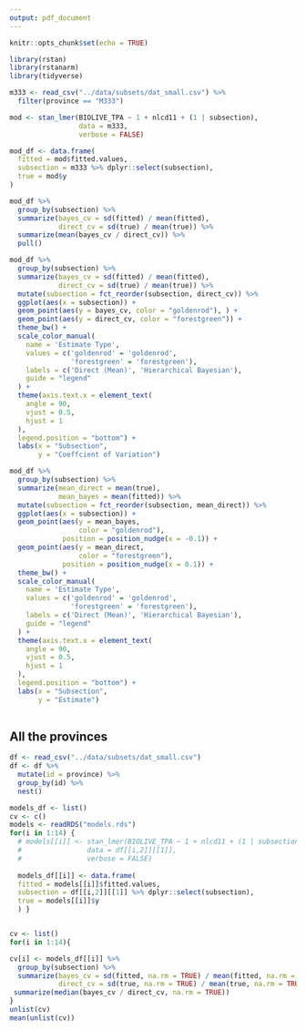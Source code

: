 ```yaml
---
output: pdf_document
---
```


```r
knitr::opts_chunk$set(echo = TRUE)
```

```r
library(rstan)
library(rstanarm)
library(tidyverse)
```


```r
m333 <- read_csv("../data/subsets/dat_small.csv") %>%
  filter(province == "M333")

mod <- stan_lmer(BIOLIVE_TPA ~ 1 + nlcd11 + (1 | subsection),
                 data = m333,
                 verbose = FALSE)

mod_df <- data.frame(
  fitted = mod$fitted.values,
  subsection = m333 %>% dplyr::select(subsection),
  true = mod$y
)

mod_df %>%
  group_by(subsection) %>%
  summarize(bayes_cv = sd(fitted) / mean(fitted),
            direct_cv = sd(true) / mean(true)) %>%
  summarize(mean(bayes_cv / direct_cv)) %>%
  pull()

mod_df %>%
  group_by(subsection) %>%
  summarize(bayes_cv = sd(fitted) / mean(fitted),
            direct_cv = sd(true) / mean(true)) %>%
  mutate(subsection = fct_reorder(subsection, direct_cv)) %>%
  ggplot(aes(x = subsection)) +
  geom_point(aes(y = bayes_cv, color = "goldenrod"), ) +
  geom_point(aes(y = direct_cv, color = "forestgreen")) +
  theme_bw() +
  scale_color_manual(
    name = 'Estimate Type',
    values = c('goldenrod' = 'goldenrod',
               'forestgreen' = 'forestgreen'),
    labels = c('Direct (Mean)', 'Hierarchical Bayesian'),
    guide = "legend"
  ) +
  theme(axis.text.x = element_text(
    angle = 90,
    vjust = 0.5,
    hjust = 1
  ),
  legend.position = "bottom") +
  labs(x = "Subsection",
       y = "Coeffcient of Variation")

mod_df %>%
  group_by(subsection) %>%
  summarize(mean_direct = mean(true),
            mean_bayes = mean(fitted)) %>%
  mutate(subsection = fct_reorder(subsection, mean_direct)) %>%
  ggplot(aes(x = subsection)) +
  geom_point(aes(y = mean_bayes,
                 color = "goldenrod"),
             position = position_nudge(x = -0.1)) + 
  geom_point(aes(y = mean_direct,
                 color = "forestgreen"),
             position = position_nudge(x = 0.1)) +
  theme_bw() +
  scale_color_manual(
    name = 'Estimate Type',
    values = c('goldenrod' = 'goldenrod',
               'forestgreen' = 'forestgreen'),
    labels = c('Direct (Mean)', 'Hierarchical Bayesian'),
    guide = "legend"
  ) +
  theme(axis.text.x = element_text(
    angle = 90,
    vjust = 0.5,
    hjust = 1
  ),
  legend.position = "bottom") +
  labs(x = "Subsection",
       y = "Estimate")
  
```


## All the provinces

```r
df <- read_csv("../data/subsets/dat_small.csv")
df <- df %>%
  mutate(id = province) %>%
  group_by(id) %>%
  nest()

models_df <- list()
cv <- c()
models <- readRDS("models.rds")
for(i in 1:14) {
  # models[[i]] <- stan_lmer(BIOLIVE_TPA ~ 1 + nlcd11 + (1 | subsection),
  #                data = df[[i,2]][[1]],
  #                verbose = FALSE)
  
  models_df[[i]] <- data.frame(
  fitted = models[[i]]$fitted.values,
  subsection = df[[i,2]][[1]] %>% dplyr::select(subsection),
  true = models[[i]]$y
  ) }


cv <- list()
for(i in 1:14){

cv[i] <- models_df[[i]] %>%
  group_by(subsection) %>%
  summarize(bayes_cv = sd(fitted, na.rm = TRUE) / mean(fitted, na.rm = TRUE),
            direct_cv = sd(true, na.rm = TRUE) / mean(true, na.rm = TRUE)) %>%
 summarize(median(bayes_cv / direct_cv, na.rm = TRUE))
}
unlist(cv)
mean(unlist(cv))

```



